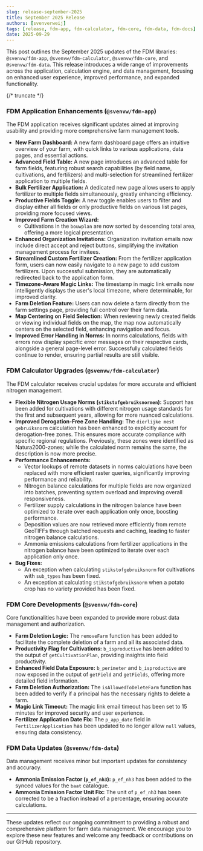 ```yaml
---
slug: release-september-2025
title: September 2025 Release
authors: [svenverweij]
tags: [release, fdm-app, fdm-calculator, fdm-core, fdm-data, fdm-docs]
date: 2025-09-29
---
```


This post outlines the September 2025 updates of the FDM libraries: `@svenvw/fdm-app`, `@svenvw/fdm-calculator`, `@svenvw/fdm-core`, and `@svenvw/fdm-data`. This release introduces a wide range of improvements across the application, calculation engine, and data management, focusing on enhanced user experience, improved performance, and expanded functionality.

{/* truncate */}

### FDM Application Enhancements (`@svenvw/fdm-app`)

The FDM application receives significant updates aimed at improving usability and providing more comprehensive farm management tools.

*   **New Farm Dashboard:** A new farm dashboard page offers an intuitive overview of your farm, with quick links to various applications, data pages, and essential actions.
*   **Advanced Field Table:** A new page introduces an advanced table for farm fields, featuring robust search capabilities (by field name, cultivations, and fertilizers) and multi-selection for streamlined fertilizer application to multiple fields.
*   **Bulk Fertilizer Application:** A dedicated new page allows users to apply fertilizer to multiple fields simultaneously, greatly enhancing efficiency.
*   **Productive Fields Toggle:** A new toggle enables users to filter and display either all fields or only productive fields on various list pages, providing more focused views.
*   **Improved Farm Creation Wizard:**
    *   Cultivations in the `bouwplan` are now sorted by descending total area, offering a more logical presentation.
*   **Enhanced Organization Invitations:** Organization invitation emails now include direct accept and reject buttons, simplifying the invitation management process for invitees.
*   **Streamlined Custom Fertilizer Creation:** From the fertilizer application form, users can now easily navigate to a new page to add custom fertilizers. Upon successful submission, they are automatically redirected back to the application form.
*   **Timezone-Aware Magic Links:** The timestamp in magic link emails now intelligently displays the user's local timezone, where determinable, for improved clarity.
*   **Farm Deletion Feature:** Users can now delete a farm directly from the farm settings page, providing full control over their farm data.
*   **Map Centering on Field Selection:** When reviewing newly created fields or viewing individual fields on the map, the map now automatically centers on the selected field, enhancing navigation and focus.
*   **Improved Error Handling in Norms:** In norms calculations, fields with errors now display specific error messages on their respective cards, alongside a general page-level error. Successfully calculated fields continue to render, ensuring partial results are still visible.

### FDM Calculator Upgrades (`@svenvw/fdm-calculator`)

The FDM calculator receives crucial updates for more accurate and efficient nitrogen management.

*   **Flexible Nitrogen Usage Norms (`stikstofgebruiksnormen`):** Support has been added for cultivations with different nitrogen usage standards for the first and subsequent years, allowing for more nuanced calculations.
*   **Improved Derogation-Free Zone Handling:** The `dierlijke mest gebruiksnorm` calculation has been enhanced to explicitly account for derogation-free zones. This ensures more accurate compliance with specific regional regulations. Previously, these zones were identified as Natura2000-zones; while the calculated norm remains the same, the description is now more precise.
*   **Performance Enhancements:**
    *   Vector lookups of remote datasets in norms calculations have been replaced with more efficient raster queries, significantly improving performance and reliability.
    *   Nitrogen balance calculations for multiple fields are now organized into batches, preventing system overload and improving overall responsiveness.
    *   Fertilizer supply calculations in the nitrogen balance have been optimized to iterate over each application only once, boosting performance.
    *   Deposition values are now retrieved more efficiently from remote GeoTIFFs through batched requests and caching, leading to faster nitrogen balance calculations.
    *   Ammonia emissions calculations from fertilizer applications in the nitrogen balance have been optimized to iterate over each application only once.
*   **Bug Fixes:**
    *   An exception when calculating `stikstofgebruiksnorm` for cultivations with `sub_types` has been fixed.
    *   An exception at calculating `stikstofgebruiksnorm` when a potato crop has no variety provided has been fixed.

### FDM Core Developments (`@svenvw/fdm-core`)

Core functionalities have been expanded to provide more robust data management and authorization.

*   **Farm Deletion Logic:** The `removeFarm` function has been added to facilitate the complete deletion of a farm and all its associated data.
*   **Productivity Flag for Cultivations:** `b_isproductive` has been added to the output of `getCultivationPlan`, providing insights into field productivity.
*   **Enhanced Field Data Exposure:** `b_perimeter` and `b_isproductive` are now exposed in the output of `getField` and `getFields`, offering more detailed field information.
*   **Farm Deletion Authorization:** The `isAllowedToDeleteFarm` function has been added to verify if a principal has the necessary rights to delete a farm.
*   **Magic Link Timeout:** The magic link email timeout has been set to 15 minutes for improved security and user experience.
*   **Fertilizer Application Date Fix:** The `p_app_date` field in `FertilizerApplication` has been updated to no longer allow `null` values, ensuring data consistency.

### FDM Data Updates (`@svenvw/fdm-data`)

Data management receives minor but important updates for consistency and accuracy.

*   **Ammonia Emission Factor (`p_ef_nh3`):** `p_ef_nh3` has been added to the synced values for the `baat` catalogue.
*   **Ammonia Emission Factor Unit Fix:** The unit of `p_ef_nh3` has been corrected to be a fraction instead of a percentage, ensuring accurate calculations.

---

These updates reflect our ongoing commitment to providing a robust and comprehensive platform for farm data management. We encourage you to explore these new features and welcome any feedback or contributions on our GitHub repository.
